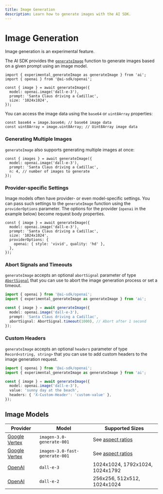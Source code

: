 ```yaml
---
title: Image Generation
description: Learn how to generate images with the AI SDK.
---
```


# Image Generation

<Note type="warning">Image generation is an experimental feature.</Note>

The AI SDK provides the [`generateImage`](/docs/reference/ai-sdk-core/generate-image)
function to generate images based on a given prompt using an image model.

```tsx
import { experimental_generateImage as generateImage } from 'ai';
import { openai } from '@ai-sdk/openai';

const { image } = await generateImage({
  model: openai.image('dall-e-3'),
  prompt: 'Santa Claus driving a Cadillac',
  size: '1024x1024',
});
```

You can access the image data using the `base64` or `uint8Array` properties:

```tsx
const base64 = image.base64; // base64 image data
const uint8Array = image.uint8Array; // Uint8Array image data
```

### Generating Multiple Images

`generateImage` also supports generating multiple images at once:

```tsx highlight={"4"}
const { images } = await generateImage({
  model: openai.image('dall-e-3'),
  prompt: 'Santa Claus driving a Cadillac',
  n: 4, // number of images to generate
});
```

### Provider-specific Settings

Image models often have provider- or even model-specific settings.
You can pass such settings to the `generateImage` function
using the `providerOptions` parameter. The options for the provider
(`openai` in the example below) become request body properties.

```tsx highlight={"5-7"}
const { image } = await generateImage({
  model: openai.image('dall-e-3'),
  prompt: 'Santa Claus driving a Cadillac',
  size: '1024x1024',
  providerOptions: {
    openai: { style: 'vivid', quality: 'hd' },
  },
});
```

### Abort Signals and Timeouts

`generateImage` accepts an optional `abortSignal` parameter of
type [`AbortSignal`](https://developer.mozilla.org/en-US/docs/Web/API/AbortSignal)
that you can use to abort the image generation process or set a timeout.

```ts highlight={"7"}
import { openai } from '@ai-sdk/openai';
import { experimental_generateImage as generateImage } from 'ai';

const { image } = await generateImage({
  model: openai.image('dall-e-3'),
  prompt: 'Santa Claus driving a Cadillac',
  abortSignal: AbortSignal.timeout(1000), // Abort after 1 second
});
```

### Custom Headers

`generateImage` accepts an optional `headers` parameter of type `Record<string, string>`
that you can use to add custom headers to the image generation request.

```ts highlight={"7"}
import { openai } from '@ai-sdk/openai';
import { experimental_generateImage as generateImage } from 'ai';

const { image } = await generateImage({
  model: openai.image('dall-e-3'),
  value: 'sunny day at the beach',
  headers: { 'X-Custom-Header': 'custom-value' },
});
```

## Image Models

| Provider                                                                | Model                          | Supported Sizes                                                                                               |
| ----------------------------------------------------------------------- | ------------------------------ | ------------------------------------------------------------------------------------------------------------- |
| [Google Vertex](/providers/ai-sdk-providers/google-vertex#image-models) | `imagen-3.0-generate-001`      | See [aspect ratios](https://cloud.google.com/vertex-ai/generative-ai/docs/image/generate-images#aspect-ratio) |
| [Google Vertex](/providers/ai-sdk-providers/google-vertex#image-models) | `imagen-3.0-fast-generate-001` | See [aspect ratios](https://cloud.google.com/vertex-ai/generative-ai/docs/image/generate-images#aspect-ratio) |
| [OpenAI](/providers/ai-sdk-providers/openai#image-models)               | `dall-e-3`                     | 1024x1024, 1792x1024, 1024x1792                                                                               |
| [OpenAI](/providers/ai-sdk-providers/openai#image-models)               | `dall-e-2`                     | 256x256, 512x512, 1024x1024                                                                                   |
